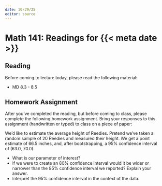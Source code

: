 ```yaml
---
date: 10/29/25
editor: source
---
```


# Math 141: Readings for {{< meta date >}}

## Reading 

Before coming to lecture today, please read the following material: 

-   MD 8.3 - 8.5

## Homework Assignment

After you've completed the reading, but before coming to class, please complete the following homework assignment. Bring your responses to this assignment (handwritten or typed) to class on a piece of paper: 

We'd like to estimate the average height of Reedies. Pretend we've taken a random sample of 20 Reedies and measured their height. We get a point estimate of 66.5 inches, and, after bootstrapping, a 95% confidence interval of (63.0, 70.0).

-   What is our parameter of interest? 
-   If we were to create an 80% confidence interval would it be wider or narrower than the 95% confidence interval we reported? Explain your answer. 
-   Interpret the 95% confidence interval in the context of the data. 